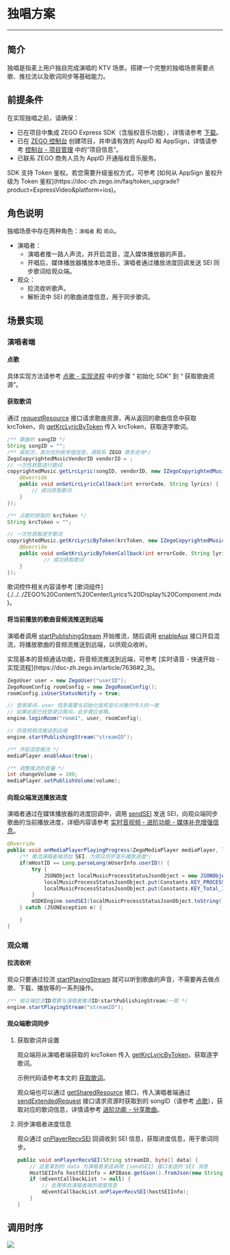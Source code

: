 # 独唱方案

---
  
##  简介

独唱是指麦上用户独自完成演唱的 KTV 场景。搭建一个完整的独唱场景需要点歌、推拉流以及歌词同步等基础能力。

##  前提条件

在实现独唱之前，请确保：

- 已在项目中集成 ZEGO Express SDK（含版权音乐功能），详情请参考 [下载](./../../Downloads.mdx)。
- 已在 [ZEGO 控制台](https://console.zego.im) 创建项目，并申请有效的 AppID 和 AppSign，详情请参考 [控制台 - 项目管理](https://doc-zh.zego.im/article/12107) 中的“项目信息”。
- 已联系 ZEGO 商务人员为 AppID 开通版权音乐服务。

<Note title="说明">
SDK 支持 Token 鉴权。若您需要升级鉴权方式，可参考 [如何从 AppSign 鉴权升级为 Token 鉴权](https://doc-zh.zego.im/faq/token_upgrade?product=ExpressVideo&platform=ios)。
</Note>

##  角色说明

独唱场景中存在两种角色：`演唱者` 和 `观众`。

- 演唱者：
    - 演唱者推一路人声流，并开启混音，混入媒体播放器的声音。
    - 开唱后，媒体播放器播放本地音乐，演唱者通过播放进度回调发送 SEI 同步歌词给观众端。
- 观众：
    - 拉流收听歌声。
    - 解析流中 SEI 的歌曲进度信息，用于同步歌词。

##  场景实现

###  演唱者端

####  点歌

具体实现方法请参考 [点歌 - 实现流程](./../Song%20Selection.mdx) 中的步骤 “ 初始化 SDK” 到 “ 获取歌曲资源”。

####  获取歌词

通过 [requestResource](https://doc-zh.zego.im/article/api?doc=Express_Video_SDK_API~java_android~class~ZegoCopyrightedMusic#request-resource) 接口请求歌曲资源，再从返回的歌曲信息中获取 krcToken，向 [getKrcLyricByToken](https://doc-zh.zego.im/article/api?doc=Express_Video_SDK_API~java_android~class~ZegoCopyrightedMusic#get-krc-lyric-by-token) 传入 krcToken，获取逐字歌词。

```java
/** 歌曲的 songID */
String songID = "";
/** 版权方，其对应的枚举值信息，请联系 ZEGO 商务咨询*/
ZegoCopyrightedMusicVendorID vendorID = ; 
// 一次性获取逐行歌词
copyrightedMusic.getLrcLyric(songID, vendorID, new IZegoCopyrightedMusicGetLrcLyricCallback() {
    @Override
    public void onGetLrcLyricCallback(int errorCode, String lyrics) {
        // 成功获取歌词
    }  
});

/** 点歌时获取的 krcToken */
String krcToken = "";

// 一次性获取逐字歌词
copyrightedMusic.getKrcLyricByToken(krcToken, new IZegoCopyrightedMusicGetKrcLyricByTokenCallback() {
    @Override
    public void onGetKrcLyricByTokenCallback(int errorCode, String lyrics) {
            // 成功获取歌词
    }
});
```

<Warning title="注意">
歌词控件相关内容请参考 [歌词组件](./../../ZEGO%20Content%20Center/Lyrics%20Display%20Component.mdx)。
</Warning>


####  将当前播放的歌曲音频流推送到远端

演唱者调用 [startPublishingStream](https://doc-zh.zego.im/article/api?doc=Express_Video_SDK_API~java_android~class~ZegoExpressEngine#start-publishing-stream) 开始推流，随后调用 [enableAux](https://doc-zh.zego.im/article/api?doc=Express_Video_SDK_API~java_android~class~ZegoMediaPlayer#enable-aux) 接口开启混流，将播放歌曲的音频流推送到远端，以供观众收听。

<Note title="说明">
实现基本的音频通话功能，将音频流推送到远端，可参考 [实时语音 - 快速开始 - 实现流程](https://doc-zh.zego.im/article/7636#2_3)。
</Note>

```java
ZegoUser user = new ZegoUser("userID");
ZegoRoomConfig roomConfig = new ZegoRoomConfig();
roomConfig.isUserStatusNotify = true;

// 登录房间，user 信息需要与初始化版权音乐对象时传入的一致
// 如果此前已经登录过房间，此步骤应省略。
engine.loginRoom("room1", user, roomConfig);

// 将音视频流推送到远端
engine.startPublishingStream("streamID");
```
```java
/** 开启混音推流 */
mediaPlayer.enableAux(true);

/** 调整推流的音量 */
int changeVolume = 100;
mediaPlayer.setPublishVolume(volume);
```

####  向观众端发送播放进度

演唱者通过在媒体播放器的进度回调中，调用 [sendSEI](https://doc-zh.zego.im/article/api?doc=Express_Video_SDK_API~java_android~class~ZegoExpressEngine#send-sei) 发送 SEI，向观众端同步歌曲的当前播放进度，详细内容请参考 [实时音视频 - 进阶功能 - 媒体补充增强信息](https://doc-zh.zego.im/article/6064)。

```java
@Override
public void onMediaPlayerPlayingProgress(ZegoMediaPlayer mediaPlayer, long millisecond) {
    /** 推流演唱者端添加 SEI，为观众同步音乐播放进度*/
    if(mHostID == Long.parseLong(mUserInfo.userID)) {
        try {
            JSONObject localMusicProcessStatusJsonObject = new JSONObject();
            localMusicProcessStatusJsonObject.put(Constants.KEY_PROCESS_IN_MS, millisecond);
            localMusicProcessStatusJsonObject.put(Constants.KEY_Total_IN_MS, mTotalDuration);
        }
        mSDKEngine.sendSEI(localMusicProcessStatusJsonObject.toString().getBytes());
    } catch (JSONException e) {

    }
}
```
###  观众端

####  拉流收听

观众只要通过拉流 [startPlayingStream](https://doc-zh.zego.im/article/api?doc=Express_Video_SDK_API~java_android~class~ZegoExpressEngine#start-playing-stream) 就可以听到歌曲的声音，不需要再去做点歌、下载、播放等的一系列操作。

```java
/** 观众端拉流ID需要与演唱者推流ID(startPublishingStream)一致 */
engine.startPlayingStream("streamID");
```

####  观众端歌词同步

1. 获取歌词并设置

    观众端将从演唱者端获取的 krcToken 传入 [getKrcLyricByToken](https://doc-zh.zego.im/article/api?doc=Express_Video_SDK_API~java_android~class~ZegoCopyrightedMusic#get-krc-lyric-by-token)，获取逐字歌词。

    示例代码请参考本文的 [获取歌词](#获取歌词)。

    观众端也可以通过 [getSharedResource](https://doc-zh.zego.im/article/api?doc=Express_Video_SDK_API~java_android~class~ZegoCopyrightedMusic#get-shared-resource) 接口，传入演唱者端通过 [sendExtendedRequest](https://doc-zh.zego.im/article/api?doc=Express_Video_SDK_API~java_android~class~ZegoCopyrightedMusic#send-extended-request) 接口请求资源时获取到的 songID（请参考 [点歌](#点歌)），获取对应的歌词信息，详情请参考 [进阶功能 - 分享歌曲](./../../ZEGO%20Content%20Center/Advanced%20Features.mdx#分享歌曲)。


2. 同步演唱者进度信息

    观众通过 [onPlayerRecvSEI](http://doc-zh.zego.im/article/api?doc=Express_Video_SDK_API~java_android~class~IZegoEventHandler#on-player-recv-sei) 回调收到 SEI 信息，获取进度信息，用于歌词同步。

    ```java
    public void onPlayerRecvSEI(String streamID, byte[] data) {
        // 这里拿到的 data 为演唱者发送调用 [sendSEI] 接口发送的 SEI 消息
        HostSEIInfo hostSEIInfo = APIBase.getGson().fromJson(new String(data), HostSEIInfo.class);
        if (mEventCallbackList != null) {
            // 处理来自演唱者端的进度信息
            mEventCallbackList.onPlayerRecvSEI(hostSEIInfo);
        }
    }
    ```

##  调用时序

<Frame width="512" height="auto" ><img src="https://storage.zego.im/sdk-doc/Pics/CopyrightedMusic/solo_new.png" /></Frame>
